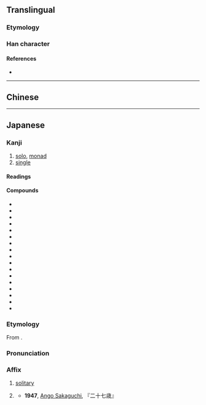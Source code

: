 {{also|獨}}
{{character info}}
==Translingual==
{{stroke order|strokes=9}}
{{stroke order|type=animate}}

===Etymology===
{{Han simp|獨|f=蜀|t=虫}}

===Han character===
{{Han char|rn=94|rad=犬|as=06|sn=9|four=|canj=KHLMI|ids=⿰犭虫}}

====References====
* {{Han ref|kx=0711.101|dkj=20406|dj=1123.090|hdz=21344.060|uh=72EC|ud=29420}}

----

==Chinese==
{{zh-see|獨}}

----

==Japanese==
{{ja-kanji forms|独|獨}}

===Kanji===
{{ja-kanji|grade=5|rs=犬06|kyu=獨}}

# [[solo]], [[monad]]
# [[single]]

====Readings====
{{ja-readings
|goon=どく
|kanon=とく
|kun=ひと-り
}}

====Compounds====
{{top3}}
* {{ja-r|独%語|どく%ご}}
* {{ja-r|数%独|すう%どく}}
* {{ja-r|独%楽|こ%ま}}
* {{ja-r|独%学|どく%がく}}
* {{ja-r|独%自|どく%じ}}
* {{ja-r|独%唱|どく%しょう}}
* {{ja-r|独%身|どく%しん}}
* {{ja-r|独%善|どく%ぜん}}
* {{ja-r|独%走|どく%そう}}
* {{ja-r|独%創|どく%そう}}
* {{ja-r|独%奏|どく%そう}}
* {{ja-r|独%断|どく%だん}}
* {{ja-r|独%特|どく%とく}}
* {{ja-r|独%立|どく%りつ}}
* {{ja-r|独%立%独%歩|どく%りつ%どっ%ぽ}}
* {{ja-r|孤%独|こ%どく}}
* {{ja-r|単%独|たん%どく}}
{{bottom}}

===Etymology===
{{ja-kanjitab|どく|yomi=o}}
From {{der|ja|ltc|-}} {{ltc-l|独}}.

===Pronunciation===
{{ja-pron|どく}}

===Affix===
{{ja-pos|affix|どく|hhira=どく}}

# [[solitary]]
# {{C|ja|Germany}} {{short for|ja|[[ドイツ]]／[[独逸]]|tr=Doitsu|t={{place|ja|t=Germany|country}}}}
#* '''1947''', [[w:Ango Sakaguchi|Ango Sakaguchi]], 『二十七歳』
#*: {{ja-usex|'''独'''探のケンギを受けて、大正五年だかに国外退去を命じられたという。|'''どく'''たん の けんぎ を うけて、たいしょう ごねん だか に こくがい たいきょ を めいじられた と いう。|[He was] accused of being a '''German''' spy and was officially deported in some time around 1916, as the story goes.}}